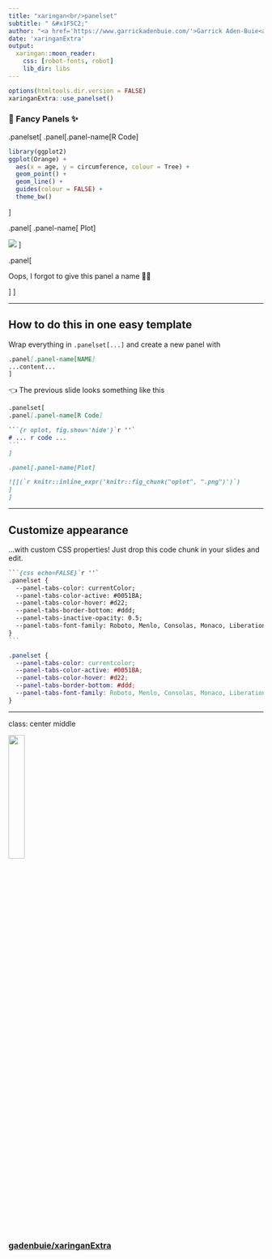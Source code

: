 ```yaml
---
title: "xaringan<br/>panelset"
subtitle: " &#x1F5C2;"
author: "<a href='https://www.garrickadenbuie.com/'>Garrick Aden-Buie<a>"
date: 'xaringanExtra'
output:
  xaringan::moon_reader:
    css: [robot-fonts, robot]
    lib_dir: libs
---
```


```r
options(htmltools.dir.version = FALSE)
xaringanExtra::use_panelset()
```

### &#x1F456; Fancy Panels &#x2728;

.panelset[
.panel[.panel-name[R Code]

```r
library(ggplot2)
ggplot(Orange) +
  aes(x = age, y = circumference, colour = Tree) +
  geom_point() +
  geom_line() +
  guides(colour = FALSE) +
  theme_bw()
```
]

.panel[
.panel-name[
Plot
]

![](`r knitr::fig_chunk("oplot", ".png")`)
]

.panel[

Oops, I forgot to give this panel a name &#x1F937;&#x200D;&#x2642;&#xFE0F;

]
]

---

## How to do this in one easy template

Wrap everything in `.panelset[...]` and create a new panel with

```markdown
.panel[.panel-name[NAME]
...content...
]
```

&#x1F448; The previous slide looks something like this

````markdown
.panelset[
.panel[.panel-name[R Code]

```{r oplot, fig.show='hide'}`r ''`
# ... r code ...
```
]

.panel[.panel-name[Plot]

![](`r knitr::inline_expr('knitr::fig_chunk("oplot", ".png")')`)
]
]
````

---

## Customize appearance 

...with custom CSS properties! 
Just drop this code chunk in your slides and edit.

````markdown
```{css echo=FALSE}`r ''`
.panelset {
  --panel-tabs-color: currentColor;
  --panel-tabs-color-active: #0051BA;
  --panel-tabs-color-hover: #d22;
  --panel-tabs-border-bottom: #ddd;
  --panel-tabs-inactive-opacity: 0.5;
  --panel-tabs-font-family: Roboto, Menlo, Consolas, Monaco, Liberation Mono, Lucida Console, monospace;\
}
```
````

```css
.panelset {
  --panel-tabs-color: currentcolor;
  --panel-tabs-color-active: #0051BA;
  --panel-tabs-color-hover: #d22;
  --panel-tabs-border-bottom: #ddd;
  --panel-tabs-font-family: Roboto, Menlo, Consolas, Monaco, Liberation Mono, Lucida Console, monospace;
}
```

---
class: center middle

<img src="https://github.githubassets.com/images/modules/logos_page/GitHub-Mark.png" width="25%" />

### [gadenbuie/xaringanExtra](https://github.com/gadenbuie/xaringanExtra)

